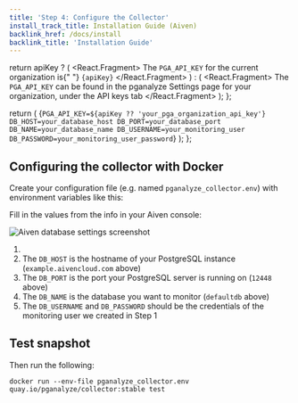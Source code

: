 ```yaml
---
title: 'Step 4: Configure the Collector'
install_track_title: Installation Guide (Aiven)
backlink_href: /docs/install
backlink_title: 'Installation Guide'
---
```




  return apiKey ? (
    <React.Fragment>
      The <code>PGA_API_KEY</code> for the current organization is{" "}
      <code>{apiKey}</code>
    </React.Fragment>
  ) : (
    <React.Fragment>
      The <code>PGA_API_KEY</code> can be found in the pganalyze Settings page
      for your organization, under the API keys tab
    </React.Fragment>
  );
};

  return (
    <CodeBlock>
      {`PGA_API_KEY=${apiKey ?? 'your_pga_organization_api_key'}
DB_HOST=your_database_host
DB_PORT=your_database_port
DB_NAME=your_database_name
DB_USERNAME=your_monitoring_user
DB_PASSWORD=your_monitoring_user_password`}
    </CodeBlock>
  );
};

## Configuring the collector with Docker

Create your configuration file (e.g. named `pganalyze_collector.env`) with environment variables like this:

<CollectorDotEnv apiKey={props.apiKey} />

Fill in the values from the info in your Aiven console:

<img alt="Aiven database settings screenshot" src={imgAivenDbSettings} />

1. <APIKeyInstructions apiKey={props.apiKey} />
2. The `DB_HOST` is the hostname of your PostgreSQL instance (`example.aivencloud.com` above)
3. The `DB_PORT` is the port your PostgreSQL server is running on (`12448` above)
4. The `DB_NAME` is the database you want to monitor (`defaultdb` above)
5. The `DB_USERNAME` and `DB_PASSWORD` should be the credentials of the monitoring user we created in Step 1

## Test snapshot

Then run the following:

```
docker run --env-file pganalyze_collector.env quay.io/pganalyze/collector:stable test
```

<PublicLastStepLogInsightsLink />